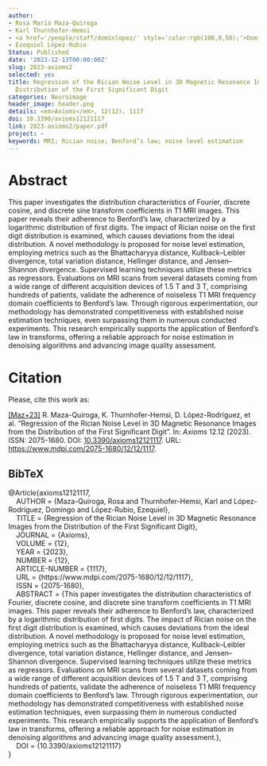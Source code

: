 ```yaml
---
author:
- Rosa María Maza-Quiroga
- Karl Thurnhofer-Hemsi
- <a href='/people/staff/dominlopez/' style='color:rgb(100,0,50);'>Domingo López Rodríguez</a>
- Ezequiel López-Rubio
Status: Published
date: '2023-12-13T00:00:00Z'
slug: 2023-axioms2
selected: yes
title: Regression of the Rician Noise Level in 3D Magnetic Resonance Images from the
  Distribution of the First Significant Digit
categories: Neuroimage
header_image: header.png
details: <em>Axioms</em>, 12(12), 1117
doi: 10.3390/axioms12121117
link: 2023-axioms2/paper.pdf
project: ~
keywords: MRI; Rician noise; Benford’s law; noise level estimation
---
```



# Abstract


This paper investigates the distribution characteristics of Fourier, discrete cosine, and discrete sine transform coefficients in T1 MRI images. This paper reveals their adherence to Benford’s law, characterized by a logarithmic distribution of first digits. The impact of Rician noise on the first digit distribution is examined, which causes deviations from the ideal distribution. A novel methodology is proposed for noise level estimation, employing metrics such as the Bhattacharyya distance, Kullback–Leibler divergence, total variation distance, Hellinger distance, and Jensen–Shannon divergence. Supervised learning techniques utilize these metrics as regressors. Evaluations on MRI scans from several datasets coming from a wide range of different acquisition devices of 1.5 T and 3 T, comprising hundreds of patients, validate the adherence of noiseless T1 MRI frequency domain coefficients to Benford’s law. Through rigorous experimentation, our methodology has demonstrated competitiveness with established noise estimation techniques, even surpassing them in numerous conducted experiments. This research empirically supports the application of Benford’s law in transforms, offering a reliable approach for noise estimation in denoising algorithms and advancing image quality assessment.







# Citation
Please, cite this work as:


<a name=bib-axioms12121117></a>[[Maz+23]](#cite-axioms12121117) R. Maza-Quiroga, K. Thurnhofer-Hemsi, D. López-Rodríguez, et al. “Regression of the Rician Noise Level in 3D Magnetic Resonance Images from the Distribution of the First Significant Digit”. In: _Axioms_ 12.12 (2023). ISSN: 2075-1680. DOI: [10.3390/axioms12121117](https://doi.org/10.3390%2Faxioms12121117). URL: [https://www.mdpi.com/2075-1680/12/12/1117](https://www.mdpi.com/2075-1680/12/12/1117).

::: {.callout-note appearance="minimal" collapse=true}

## BibTeX

@Article{axioms12121117,<br>&nbsp;&nbsp;&nbsp;&nbsp;AUTHOR = {Maza-Quiroga, Rosa and Thurnhofer-Hemsi, Karl and López-Rodríguez, Domingo and López-Rubio, Ezequiel},<br>&nbsp;&nbsp;&nbsp;&nbsp;TITLE = {Regression of the Rician Noise Level in 3D Magnetic Resonance Images from the Distribution of the First Significant Digit},<br>&nbsp;&nbsp;&nbsp;&nbsp;JOURNAL = {Axioms},<br>&nbsp;&nbsp;&nbsp;&nbsp;VOLUME = {12},<br>&nbsp;&nbsp;&nbsp;&nbsp;YEAR = {2023},<br>&nbsp;&nbsp;&nbsp;&nbsp;NUMBER = {12},<br>&nbsp;&nbsp;&nbsp;&nbsp;ARTICLE-NUMBER = {1117},<br>&nbsp;&nbsp;&nbsp;&nbsp;URL = {https://www.mdpi.com/2075-1680/12/12/1117},<br>&nbsp;&nbsp;&nbsp;&nbsp;ISSN = {2075-1680},<br>&nbsp;&nbsp;&nbsp;&nbsp;ABSTRACT = {This paper investigates the distribution characteristics of Fourier, discrete cosine, and discrete sine transform coefficients in T1 MRI images. This paper reveals their adherence to Benford&rsquo;s law, characterized by a logarithmic distribution of first digits. The impact of Rician noise on the first digit distribution is examined, which causes deviations from the ideal distribution. A novel methodology is proposed for noise level estimation, employing metrics such as the Bhattacharyya distance, Kullback&ndash;Leibler divergence, total variation distance, Hellinger distance, and Jensen&ndash;Shannon divergence. Supervised learning techniques utilize these metrics as regressors. Evaluations on MRI scans from several datasets coming from a wide range of different acquisition devices of 1.5 T and 3 T, comprising hundreds of patients, validate the adherence of noiseless T1 MRI frequency domain coefficients to Benford&rsquo;s law. Through rigorous experimentation, our methodology has demonstrated competitiveness with established noise estimation techniques, even surpassing them in numerous conducted experiments. This research empirically supports the application of Benford&rsquo;s law in transforms, offering a reliable approach for noise estimation in denoising algorithms and advancing image quality assessment.},<br>&nbsp;&nbsp;&nbsp;&nbsp;DOI = {10.3390/axioms12121117}<br>}

:::


